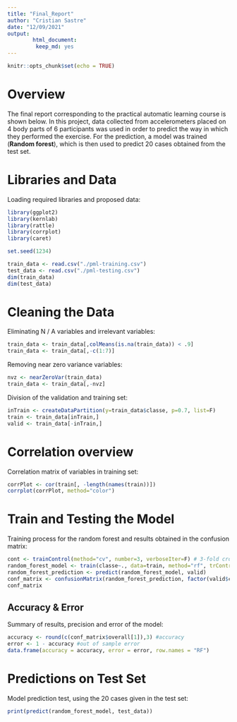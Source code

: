 ```yaml
---
title: "Final_Report"
author: "Cristian Sastre"
date: "12/09/2021"
output: 
        html_document:
         keep_md: yes
---
```


```r
knitr::opts_chunk$set(echo = TRUE)
```

# Overview

The final report corresponding to the practical automatic learning course is shown below. In this project, data collected from accelerometers placed on 4 body parts of 6 participants was used in order to predict the way in which they performed the exercise. For the prediction, a model was trained (**Random forest**), which is then used to predict 20 cases obtained from the test set. 


# Libraries and Data

Loading required libraries and proposed data:
```r
library(ggplot2)
library(kernlab)
library(rattle)
library(corrplot)
library(caret)

set.seed(1234)
```

```r
train_data <- read.csv("./pml-training.csv")
test_data <- read.csv("./pml-testing.csv")
dim(train_data)
dim(test_data)
```


# Cleaning the Data

Eliminating N / A variables and irrelevant variables:
```r
train_data <- train_data[,colMeans(is.na(train_data)) < .9]
train_data <- train_data[,-c(1:7)]
```

Removing near zero variance variables:
```r
nvz <- nearZeroVar(train_data)
train_data <- train_data[,-nvz]
```

Division of the validation and training set:
```r
inTrain <- createDataPartition(y=train_data$classe, p=0.7, list=F)
train <- train_data[inTrain,]
valid <- train_data[-inTrain,]
```


# Correlation overview

Correlation matrix of variables in training set:
```r
corrPlot <- cor(train[, -length(names(train))])
corrplot(corrPlot, method="color")
```


# Train and Testing the Model

Training process for the random forest and results obtained in the confusion matrix:
```r
cont <- trainControl(method="cv", number=3, verboseIter=F) # 3-fold cross validation.
random_forest_model <- train(classe~., data=train, method="rf", trControl = cont, tuneLength = 5)
random_forest_prediction <- predict(random_forest_model, valid)
conf_matrix <- confusionMatrix(random_forest_prediction, factor(valid$classe))
conf_matrix
```

## Accuracy & Error

Summary of results, precision and error of the model: 
```r
accuracy <- round(c(conf_matrix$overall[1]),3) #accuracy
error <- 1 - accuracy #out of sample error
data.frame(accuracy = accuracy, error = error, row.names = "RF")
```


# Predictions on Test Set

Model prediction test, using the 20 cases given in the test set:
```r
print(predict(random_forest_model, test_data))
```
